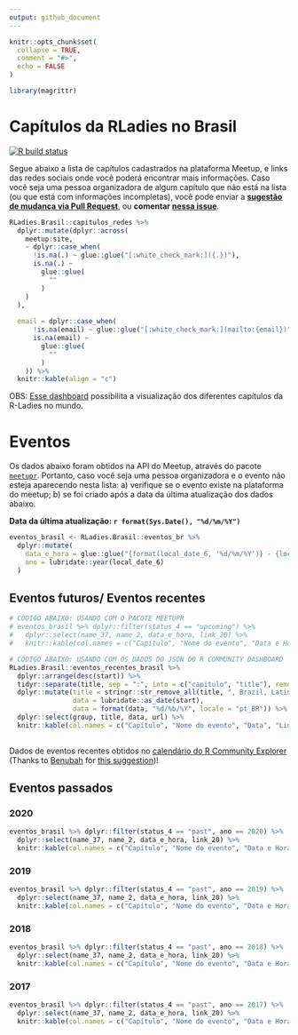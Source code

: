 ```yaml
---
output: github_document
---
```

<!-- NÃO edite o arquivo README.MD -->
<!-- README.md is generated from README.Rmd. Please edit that file -->

```r
knitr::opts_chunk$set(
  collapse = TRUE,
  comment = "#>",
  echo = FALSE
)

library(magrittr)
```

# Capítulos da RLadies no Brasil

<!-- badges: start -->
[![R build status](https://github.com/R-Ladies-Sao-Paulo/RLadies-Brasil/workflows/R-CMD-check/badge.svg)](https://github.com/R-Ladies-Sao-Paulo/RLadies-Brasil/actions)
<!-- badges: end -->

Segue abaixo a lista de capítulos cadastrados na plataforma Meetup, e links das redes sociais onde você poderá encontrar mais informações. Caso você seja uma pessoa organizadora de algum capítulo que não está na lista (ou que está com informações incompletas), você pode enviar a **[sugestão de mudança via Pull Request](https://github.com/R-Ladies-Sao-Paulo/RLadies-Brasil/blob/master/data-raw/capitulos_redes.R)**, ou **comentar [nessa issue](https://github.com/R-Ladies-Sao-Paulo/RLadies-Brasil/issues/1)**.

```r
RLadies.Brasil::capitulos_redes %>%
  dplyr::mutate(dplyr::across(
    meetup:site,
    ~ dplyr::case_when(
      !is.na(.) ~ glue::glue("[:white_check_mark:]({.})"),
      is.na(.) ~
        glue::glue(
          ""
        )
    )
  ),
  
  email = dplyr::case_when(
      !is.na(email) ~ glue::glue("[:white_check_mark:](mailto:{email})"),
      is.na(email) ~
        glue::glue(
          ""
        )
    )) %>%
  knitr::kable(align = "c")


```



OBS: [Esse  dashboard](https://benubah.github.io/r-community-explorer/rladies.html) possibilita a visualização dos diferentes capítulos da R-Ladies no mundo.

# Eventos 

Os dados abaixo foram obtidos na API do Meetup, através do pacote [`meetupr`](https://rladies.github.io/meetupr/). Portanto, caso você seja uma pessoa organizadora e o evento não esteja aparecendo nesta lista: 
a) verifique se o evento existe na plataforma do meetup;
b) se foi criado após a data da última atualização dos dados abaixo.

**Data da última atualização: `r format(Sys.Date(), "%d/%m/%Y")`**


```r
eventos_brasil <- RLadies.Brasil::eventos_br %>%
  dplyr::mutate(
    data_e_hora = glue::glue("{format(local_date_6, '%d/%m/%Y')} - {local_time_7}"),
    ano = lubridate::year(local_date_6)
  ) 
```


## Eventos futuros/ Eventos recentes

```r
# CÓDIGO ABAIXO: USANDO COM O PACOTE MEETUPR
# eventos_brasil %>% dplyr::filter(status_4 == "upcoming") %>%
#   dplyr::select(name_37, name_2, data_e_hora, link_20) %>%
#   knitr::kable(col.names = c("Capítulo", "Nome do evento", "Data e Hora", "Link"))

# CÓDIGO ABAIXO: USANDO COM OS DADOS DO JSON DO R COMMUNITY DASHBOARD
RLadies.Brasil::eventos_recentes_brasil %>% 
  dplyr::arrange(desc(start)) %>% 
  tidyr::separate(title, sep = ":", into = c("capitulo", "title"), remove = FALSE, extra = "merge") %>% 
  dplyr::mutate(title = stringr::str_remove_all(title, ", Brazil, Latin America"),
                data = lubridate::as_date(start),
                data = format(data, "%d/%b/%Y", locale = "pt_BR")) %>% 
  dplyr::select(group, title, data, url) %>%
  knitr::kable(col.names = c("Capítulo", "Nome do evento", "Data", "Link"))
  
```

Dados de eventos recentes obtidos no [calendário do R Community Explorer](https://r-community.github.io/event-explorer/rcalendar.html) (Thanks to [Benubah](https://github.com/benubah) for [this suggestion](https://github.com/rladies/meetupr/issues/79#issuecomment-743910328))!

## Eventos passados

### 2020

```r
eventos_brasil %>% dplyr::filter(status_4 == "past", ano == 2020) %>%
  dplyr::select(name_37, name_2, data_e_hora, link_20) %>%
  knitr::kable(col.names = c("Capítulo", "Nome do evento", "Data e Hora", "Link"))
```

### 2019

```r
eventos_brasil %>% dplyr::filter(status_4 == "past", ano == 2019) %>%
  dplyr::select(name_37, name_2, data_e_hora, link_20) %>%
  knitr::kable(col.names = c("Capítulo", "Nome do evento", "Data e Hora", "Link"))
```

### 2018

```r
eventos_brasil %>% dplyr::filter(status_4 == "past", ano == 2018) %>%
  dplyr::select(name_37, name_2, data_e_hora, link_20) %>%
  knitr::kable(col.names = c("Capítulo", "Nome do evento", "Data e Hora", "Link"))
```

### 2017

```r
eventos_brasil %>% dplyr::filter(status_4 == "past", ano == 2017) %>%
  dplyr::select(name_37, name_2, data_e_hora, link_20) %>%
  knitr::kable(col.names = c("Capítulo", "Nome do evento", "Data e Hora", "Link"))
```
